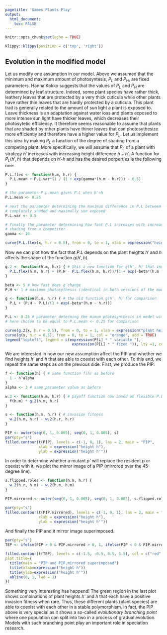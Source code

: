 ```yaml
---
pagetitle: 'Games Plants Play'
output: 
  html_document:
    toc: FALSE
---
```


```r
knitr::opts_chunk$set(echo = TRUE)
```

```r
klippy::klippy(position = c('top', 'right'))
```

<!-- # Exercise: Games Plants Play {.tabset} -->

## Evolution in the modified model

Let us modify one assumption in our model. Above we assumed that the minimum and maximum amount of photosyntesis, $P_L$ and $P_H$, are fixed parameters. Hanna Kokko suggests that the values of $P_L$ and $P_H$ are determined by leaf structure. Indeed, some plant species have rather thick, leathery leaves that are protected by a very thick cuticula while other plants have rather thin leaves that are hardly protected by a cuticula. This plant trait is generally related to the amount of sun light a plant is exposed to. Leave thickness is an adaptation against water loss and plants exposed to more intense sun light have thicker leaves, which decreases their photosytetic efficiency. It therefore seems reasonable to assume that plants that are shaded by other plants have thiner leaves that can photosythesize more efficiently and therefore have a higher value for $P_L$. Let us implement this idea by making $P_L$ a function of the degree of shading from a competing plant. More specifically, we will assume that $P_L$ of a plant with strategy $h'$ increases with increasing height difference $h-h'$. A function for $P_L(h', h)$ that depends on *h'-h* and has the desired porperties is the following one:

```r
P.L.flex <- function(h.m, h.r) {
  P.L.mean + P.L.var*(1 / (1 + exp(gamma*(h.m - h.r))) - 0.5)
}

# the parameter P.L.mean gives P.L when h'=h
P.L.mean <- 0.25

# next the parameter determining the maximum difference in P.L between
# completely shaded and maximally sun exposed
P.L.var <- 0.5

# finally the parameter determining how fast P.L increases with increased
# shading from a competitor
gamma <- 10 

curve(P.L.flex(x, h.r = 0.5), from = 0, to = 1, xlab = expression("height "* h[1]), ylab = expression("minimum photosynthesis, " * P[L](h[1], h[2] * "=0.5")))
```

Now we can plot how the fact that $P.L$ depends on the plant heights $h'$ and $h$ affects the shape of the function $g(h', h)$.

```r
g.2 <- function(h.m, h.r) { # this a new function for g(h', h) that incorporates our function for P.L
  P.L.flex(h.m, h.r) + (P.H - P.L.flex(h.m, h.r))/(1 + exp(-beta*(h.m - h.r)))
}

beta <- 5 # how fast does g change
P.H <- 1 # maximum photosythesis (identical in both versions of the model)

g <- function(h.m, h.r) { # the old function g(h', h) for comparison
  P.L + (P.H - P.L)/(1 + exp(-beta*(h.m - h.r)))
}

P.L <- 0.25 # parameter determing the mimum photosynthesis in model with fixed P.L,
# here chosen to be equal to P.L.mean <- 0.25 for comparison

curve(g.2(x, h.r = 0.5), from = 0, to = 1, xlab = expression("plant height, h'"), ylim = c(0,1), ylab = expression("photosythesis/leaf, g(h', h = 0.5)"), col = "blue")
curve(g(x, h.r = 0.5), from = 0, to = 1, col = "orange", add = TRUE)
legend("topleft", legend = c(expression(P[L] * " variable "),
                              expression(P[L] * " fixed ")), lty =1, col = c("blue", "orange"))
```

We are interested in how our new assumption affect the PIP and whether we find heights *h'* and *h* that are able to coexist with each other. To this end, we repeat the same steps as on the previous side. First, we produce the PIP.

```r
f <- function(h) { # same function f(h) as before
  1 - h^alpha
}
alpha <- 3 # same parameter value as before

w.2 <- function(h.m, h.r) { # payoff function now based on flexible P.L
  f(h.m) * g.2(h.m, h.r)
}

s <- function(h.m, h.r) { # invasion fitness
  w.2(h.m, h.r) - w.2(h.r, h.r)
}

PIP <- outer(seq(0, 1, 0.005), seq(0, 1, 0.005), s)
par(pty="s")
filled.contour(t(PIP), levels = c(-1, 0, 1), las = 2, main = "PIP",
               xlab = expression("height h"),
               ylab = expression("height h'"))
```

In order to determine whether a mutant *p'* will replace the resident *p* or coexist with it, we plot the mirror image of a PIP (mirrored over the 45-degree line).

```r
s.flipped.roles <- function(h.m, h.r) {
  w.2(h.r, h.m) - w.2(h.m, h.m)
}

PIP.mirrored <- outer(seq(0, 1, 0.005), seq(0, 1, 0.005), s.flipped.roles)

par(pty="s")
filled.contour(t(PIP.mirrored), levels = c(-1, 0, 1), las = 2, main = "PIP.mirrored",
               xlab = expression("height h"),
               ylab = expression("height h'"))
```

And finally the PIP and it mirror image superimposed.

```r
par(pty="s")
TEP <- ifelse(PIP > 0 & PIP.mirrored > 0, 1, ifelse(PIP < 0 & PIP.mirrored < 0, -1, 0))

filled.contour(t(TEP), levels = c(-1.5, -0.5, 0.5, 1.5), col = c("red", "blue", "green"),
plot.title={
  title(main = "PIP and PIP.mirrored superimposed")
  title(xlab=expression("height h"))
  title(ylab=expression("height h'"))
  abline(0, 1, lwd = 1)
})
```

Something very interesting has happend! The green region in the last plot shows combinations of plant heights *h'* and *h* that each have a positive invasion fitness when rare. Thus, these different plants (plant species) are able to coexist with each other in a stable polymorphism. In fact, the PIP above is very special as it shows a so-called *evolutionary branching point* where one population can split into two in a process of gradual evolution. Models with such branching point play an important role in speciation research. 
